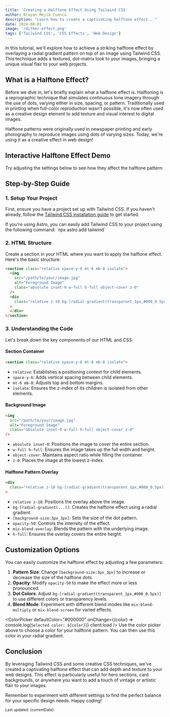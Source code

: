 ```yaml
---
title: 'Creating a Halftone Effect Using Tailwind CSS'
author: Brayan Mejia Cuenca
description: "Learn how to create a captivating halftone effect..."
date: 2024-08-01
image: '/dither-effect.png'
tags: ['Tailwind CSS', 'CSS Effects', 'Web Design']
---
```



In this tutorial, we'll explore how to achieve a striking halftone effect by overlaying a radial gradient pattern on top of an image using Tailwind CSS. This technique adds a textured, dot-matrix look to your images, bringing a unique visual flair to your web projects.

## What is a Halftone Effect?

Before we dive in, let's briefly explain what a halftone effect is. Halftoning is a reprographic technique that simulates continuous tone imagery through the use of dots, varying either in size, spacing, or pattern. Traditionally used in printing when full-color reproduction wasn't possible, it's now often used as a creative design element to add texture and visual interest to digital images.

<Callout type="info">
  Halftone patterns were originally used in newspaper printing and early photography to reproduce images using dots of varying sizes. Today, we're using it as a creative effect in web design!
</Callout>

## Interactive Halftone Effect Demo

Try adjusting the settings below to see how they affect the halftone pattern:

<DitherDemo client:load />

## Step-by-Step Guide

### 1. Setup Your Project

First, ensure you have a project set up with Tailwind CSS. If you haven't already, follow the [Tailwind CSS installation guide](https://tailwindcss.com/docs/installation) to get started.

<TipBox>
  If you're using Astro, you can easily add Tailwind CSS to your project using the following command:
  `npx astro add tailwind`
</TipBox>

### 2. HTML Structure

Create a section in your HTML where you want to apply the halftone effect. Here's the basic structure:

```html
<section class="relative space-y-6 mt-6 mb-8 isolate">
  <img
    src="/path/to/your/image.jpg"
    alt="Foreground Image"
    class="absolute inset-0 w-full h-full object-cover z-0"
  />
  <div
    class="relative z-10 bg-[radial-gradient(transparent_1px,#000_0.5px)] [background-size:3px_3px] opacity-50 mix-blend-overlay h-full"
  >
  </div>
</section>
```

### 3. Understanding the Code

Let's break down the key components of our HTML and CSS:

#### Section Container
```html
<section class="relative space-y-6 mt-6 mb-8 isolate">
```
- `relative`: Establishes a positioning context for child elements.
- `space-y-6`: Adds vertical spacing between child elements.
- `mt-6 mb-8`: Adjusts top and bottom margins.
- `isolate`: Ensures the z-index of its children is isolated from other elements.

#### Background Image
```html
<img
  src="/path/to/your/image.jpg"
  alt="Foreground Image"
  class="absolute inset-0 w-full h-full object-cover z-0"
/>
```
- `absolute inset-0`: Positions the image to cover the entire section.
- `w-full h-full`: Ensures the image takes up the full width and height.
- `object-cover`: Maintains aspect ratio while filling the container.
- `z-0`: Places the image at the lowest z-index.

#### Halftone Pattern Overlay
```html
<div
  class="relative z-10 bg-[radial-gradient(transparent_1px,#000_0.5px)] [background-size:3px_3px] opacity-50 mix-blend-overlay h-full"
>
```
- `relative z-10`: Positions the overlay above the image.
- `bg-[radial-gradient(...)]`: Creates the halftone effect using a radial gradient.
- `[background-size:3px_3px]`: Sets the size of the dot pattern.
- `opacity-50`: Controls the intensity of the effect.
- `mix-blend-overlay`: Blends the pattern with the underlying image.
- `h-full`: Ensures the overlay covers the entire height.

## Customization Options

You can easily customize the halftone effect by adjusting a few parameters:

1. **Pattern Size**: Change `[background-size:3px_3px]` to increase or decrease the size of the halftone dots.
2. **Opacity**: Modify `opacity-50` to make the effect more or less pronounced.
3. **Dot Colors**: Adjust `bg-[radial-gradient(transparent_1px,#000_0.5px)]` to use different colors or transparency levels.
4. **Blend Mode**: Experiment with different blend modes like `mix-blend-multiply` or `mix-blend-screen` for varied effects.

<ColorPicker defaultColor="#000000" onChange={(color) => console.log(`Selected color: ${color}`)} client:load />
Use the color picker above to choose a color for your halftone pattern. You can then use this color in your radial gradient.

## Conclusion

By leveraging Tailwind CSS and some creative CSS techniques, we've created a captivating halftone effect that can add depth and texture to your web designs. This effect is particularly useful for hero sections, card backgrounds, or anywhere you want to add a touch of vintage or artistic flair to your images.

Remember to experiment with different settings to find the perfect balance for your specific design needs. Happy coding!


<small>Last updated: {currentDate}</small>